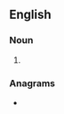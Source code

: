 ==English==

===Noun===
{{head|en|noun plural form}}

# {{plural of|realization|lang=en}}

===Anagrams===
* {{anagrams|en|a=aaeiilnorstz|rationalizes}}